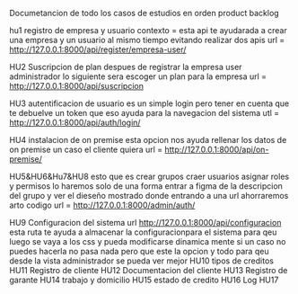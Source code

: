 Documetancion de todo los casos de estudios en orden 
product backlog 

hu1 registro de empresa y usuario 
contexto = esta api te ayudarada a crear una empresa y un usuario al mismo tiempo evitando realizar dos apis
url = http://127.0.0.1:8000/api/register/empresa-user/

HU2
Suscripcion de plan 
despues de registrar la empresa user administrador lo siguiente sera escoger un plan para la empresa 
url = http://127.0.0.1:8000/api/suscripcion

HU3
autentificacion de usuario 
es un simple login pero tener en cuenta que te debuelve un token que eso ayuda para la navegacion del sistema 
utl = http://127.0.0.1:8000/api/auth/login/

HU4
instalacion de on premise 
esta opcion nos ayuda rellenar los datos de on premise un caso el cliente quiera 
url = http://127.0.0.1:8000/api/on-premise/

HU5&HU6&Hu7&HU8 
esto que es crear grupos craer usuarios asignar roles y permisos lo haremos solo de una forma 
entrar a figma de la descripcion del grupo y ver el dieseño mostrado 
donde entrando a una url ahorraremos arto codigo 
url = http://127.0.0.1:8000/admin/auth/ 


HU9
    Configuracion del sistema 
    url http://127.0.0.1:8000/api/configuracion
    esta ruta te ayuda a almacenar la configuracionpara el sistema para qeu luego se vaya a los css y pueda modificarse dinamica mente si un caso no puedes hacerla no pasa nada pero que este la opcion y todo para qeu desde la vista administrador se pueda ver mejor 
HU10
    tipos de creditos 
HU11
    Registro de cliente 
HU12
    Documentacion del cliente
HU13
    Registro de garante 
HU14
    trabajo y domicilio 
HU15
    estado de credito 
HU16
    Log
HU17